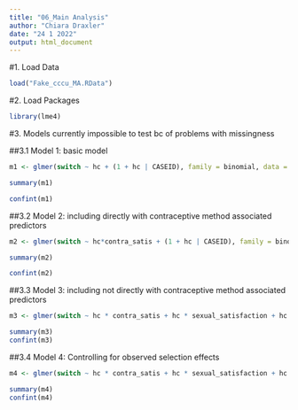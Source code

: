 ```yaml
---
title: "06_Main Analysis"
author: "Chiara Draxler"
date: "24 1 2022"
output: html_document
---
```


#1. Load Data
```r

load("Fake_cccu_MA.RData")
```


#2. Load Packages
```r
library(lme4)
```

#3. Models
currently impossible to test bc of problems with missingness

##3.1 Model 1: basic model
```r
m1 <- glmer(switch ~ hc + (1 + hc | CASEID), family = binomial, data = Fake_cccu_MA)

summary(m1)

confint(m1)

```


##3.2 Model 2: including directly with contraceptive method associated predictors
```r
m2 <- glmer(switch ~ hc*contra_satis + (1 + hc | CASEID), family = binomial, data = Fake_cccu_MA)

summary(m2)

confint(m2)
```

##3.3 Model 3: including not directly with contraceptive method associated predictors
```r
m3 <- glmer(switch ~ hc * contra_satis + hc * sexual_satisfaction + hc * sex_freq + (1 + hc | CASEID), family = binomial, data = Fake_cccu_MA)

summary(m3)
confint(m3)

```

##3.4 Model 4: Controlling for observed selection effects
```r
m4 <- glmer(switch ~ hc * contra_satis + hc * sexual_satisfaction + hc * sex_freq +  hc *AGE + hc *DEGREE_recode + hc *POVRATE + hc *HLTHPROB_recode + hc *MEDPROB_recode +  hc *GAPINS_recode + hc *TYPEINS_recode + hc *NKIDS_t1 +  hc *pregnant_between_waves + hc *had_baby_between_waves+ hc *Avoid_recode + hc *FEELPG_recode + hc *rel_dur_factor + (1 + hc | CASEID), family = binomial, data = Fake_cccu_MA )

summary(m4)
confint(m4)
```



